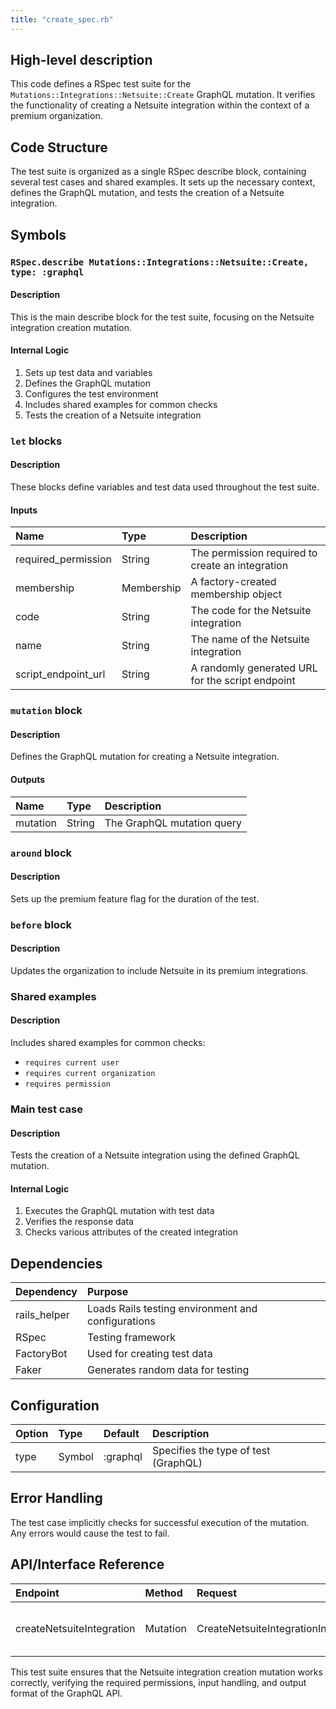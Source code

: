 ```yaml
---
title: "create_spec.rb"
---
```


## High-level description
This code defines a RSpec test suite for the `Mutations::Integrations::Netsuite::Create` GraphQL mutation. It verifies the functionality of creating a Netsuite integration within the context of a premium organization.

## Code Structure
The test suite is organized as a single RSpec describe block, containing several test cases and shared examples. It sets up the necessary context, defines the GraphQL mutation, and tests the creation of a Netsuite integration.

## Symbols

### `RSpec.describe Mutations::Integrations::Netsuite::Create, type: :graphql`
#### Description
This is the main describe block for the test suite, focusing on the Netsuite integration creation mutation.

#### Internal Logic
1. Sets up test data and variables
2. Defines the GraphQL mutation
3. Configures the test environment
4. Includes shared examples for common checks
5. Tests the creation of a Netsuite integration

### `let` blocks
#### Description
These blocks define variables and test data used throughout the test suite.

#### Inputs
| Name | Type | Description |
|:-----|:-----|:------------|
| required_permission | String | The permission required to create an integration |
| membership | Membership | A factory-created membership object |
| code | String | The code for the Netsuite integration |
| name | String | The name of the Netsuite integration |
| script_endpoint_url | String | A randomly generated URL for the script endpoint |

### `mutation` block
#### Description
Defines the GraphQL mutation for creating a Netsuite integration.

#### Outputs
| Name | Type | Description |
|:-----|:-----|:------------|
| mutation | String | The GraphQL mutation query |

### `around` block
#### Description
Sets up the premium feature flag for the duration of the test.

### `before` block
#### Description
Updates the organization to include Netsuite in its premium integrations.

### Shared examples
#### Description
Includes shared examples for common checks:
- `requires current user`
- `requires current organization`
- `requires permission`

### Main test case
#### Description
Tests the creation of a Netsuite integration using the defined GraphQL mutation.

#### Internal Logic
1. Executes the GraphQL mutation with test data
2. Verifies the response data
3. Checks various attributes of the created integration

## Dependencies
| Dependency | Purpose |
|:-----------|:--------|
| rails_helper | Loads Rails testing environment and configurations |
| RSpec | Testing framework |
| FactoryBot | Used for creating test data |
| Faker | Generates random data for testing |

## Configuration
| Option | Type | Default | Description |
|:-------|:-----|:--------|:------------|
| type | Symbol | :graphql | Specifies the type of test (GraphQL) |

## Error Handling
The test case implicitly checks for successful execution of the mutation. Any errors would cause the test to fail.

## API/Interface Reference
| Endpoint | Method | Request | Response | Description |
|:---------|:-------|:--------|:---------|:------------|
| createNetsuiteIntegration | Mutation | CreateNetsuiteIntegrationInput | Netsuite Integration attributes | Creates a new Netsuite integration |

This test suite ensures that the Netsuite integration creation mutation works correctly, verifying the required permissions, input handling, and output format of the GraphQL API.
